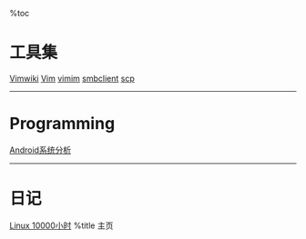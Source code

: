 %toc

= 工具集 =

[[tools/vimwiki|Vimwiki]] [[tools/vim|Vim]] [[tools/vimim|vimim]]
[[tools/smbclient|smbclient]] [[tools/scp|scp]]


----
= Programming =

[[programming/android/index|Android系统分析]]
----


= 日记 =
[[diary/Linux-10000hours|Linux 10000小时]]
%title 主页
